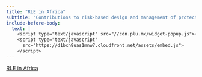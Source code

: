 ```yaml
---
title: "RLE in Africa"
subtitle: "Contributions to risk-based design and management of protected and conserved areas"
include-before-body:
  text: |
    <script type="text/javascript" src="//cdn.plu.mx/widget-popup.js"></script>
    <script type="text/javascript" 
      src="https://d1bxh8uas1mnw7.cloudfront.net/assets/embed.js">
    </script>
---
```


<a href="https://plu.mx/plum/a/?doi=10.1111/cobi.14169" data-popup="right" data-size="large" class="plumx-plum-print-popup" data-site="plum" data-hide-when-empty="true">RLE in Africa</a>

<div class='altmetric-embed' data-badge-type='donut' data-doi="10.1111/cobi.14169"></div>